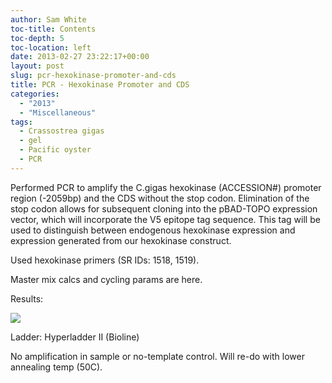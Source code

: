 ```yaml
---
author: Sam White
toc-title: Contents
toc-depth: 5
toc-location: left
date: 2013-02-27 23:22:17+00:00
layout: post
slug: pcr-hexokinase-promoter-and-cds
title: PCR - Hexokinase Promoter and CDS
categories:
  - "2013"
  - "Miscellaneous"
tags:
  - Crassostrea gigas
  - gel
  - Pacific oyster
  - PCR
---
```


Performed PCR to amplify the C.gigas hexokinase (ACCESSION#) promoter region (-2059bp) and the CDS without the stop codon. Elimination of the stop codon allows for subsequent cloning into the pBAD-TOPO expression vector, which will incorporate the V5 epitope tag sequence. This tag will be used to distinguish between endogenous hexokinase expression and expression generated from our hexokinase construct.

Used hexokinase primers (SR IDs: 1518, 1519).

Master mix calcs and cycling params are here.

Results:

![](https://eagle.fish.washington.edu/Arabidopsis/20130228%20-%20HK%20gel.jpg)

Ladder: Hyperladder II (Bioline)

No amplification in sample or no-template control. Will re-do with lower annealing temp (50C).
